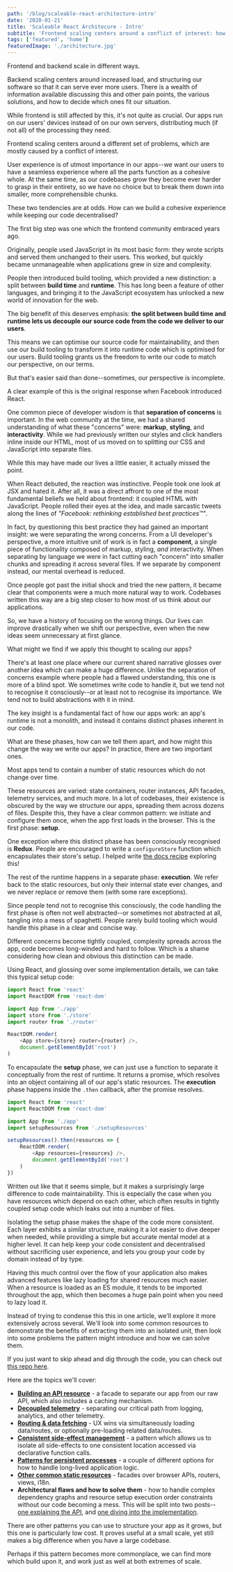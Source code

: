 ```yaml
---
path: '/blog/scaleable-react-architecture-intro'
date: '2020-01-21'
title: 'Scaleable React Architecure - Intro'
subtitle: 'Frontend scaling centers around a conflict of interest: how can we build a cohesive experience while keeping our code decentralised?'
tags: ['featured', 'home']
featuredImage: './architecture.jpg'
---
```



Frontend and backend scale in different ways.

Backend scaling centers around increased load, and structuring our software so that it can serve ever more users. There is a wealth of information available discussing this and other pain points, the various solutions, and how to decide which ones fit our situation.

While frontend is still affected by this, it's not quite as crucial. Our apps run on our users' devices instead of on our own servers, distributing much (if not all) of the processing they need.

Frontend scaling centers around a different set of problems, which are mostly caused by a conflict of interest.

User experience is of utmost importance in our apps--we want our users to have a seamless experience where all the parts function as a cohesive whole. At the same time, as our codebases grow they become ever harder to grasp in their entirety, so we have no choice but to break them down into smaller, more comprehensible chunks.

These two tendencies are at odds. How can we build a cohesive experience while keeping our code decentralised?

<WaveSection separator />

The first big step was one which the frontend community embraced years ago.

Originally, people used JavaScript in its most basic form: they wrote scripts and served them unchanged to their users. This worked, but quickly became unmanageable when applications grew in size and complexity.

People then introduced build tooling, which provided a new distinction: a split between **build time** and **runtime**. This has long been a feature of other languages, and bringing it to the JavaScript ecosystem has unlocked a new world of innovation for the web.

The big benefit of this deserves emphasis: **the split between build time and runtime lets us decouple our source code from the code we deliver to our users**.

This means we can optimise our source code for maintainability, and then use our build tooling to transform it into runtime code which is optimised for our users. Build tooling grants us the freedom to write our code to match our perspective, on our terms.

But that's easier said than done--sometimes, our perspective is incomplete.

<WaveSection separator />

A clear example of this is the original response when Facebook introduced React.

One common piece of developer wisdom is that **separation of concerns** is important. In the web community at the time, we had a shared understanding of what these "concerns" were: **markup**, **styling**, and **interactivity**. While we had previously written our styles and click handlers inline inside our HTML, most of us moved on to splitting our CSS and JavaScript into separate files.

While this may have made our lives a little easier, it actually missed the point.

When React debuted, the reaction was instinctive. People took one look at JSX and hated it. After all, it was a direct affront to one of the most fundamental beliefs we held about frontend: it coupled HTML with JavaScript. People rolled their eyes at the idea, and made sarcastic tweets along the lines of _"Facebook: rethinking established best practices™"_.

In fact, by questioning this best practice they had gained an important insight: we were separating the wrong concerns. From a UI developer's perspective, a more intuitive unit of work is in fact a **component**, a single piece of functionality composed of markup, styling, _and_ interactivity. When separating by language we were in fact cutting each "concern" into smaller chunks and spreading it across several files. If we separate by component instead, our mental overhead is reduced.

Once people got past the initial shock and tried the new pattern, it became clear that components were a much more natural way to work. Codebases written this way are a big step closer to how most of us think about our applications.

<WaveSection separator />

So, we have a history of focusing on the wrong things. Our lives can improve drastically when we shift our perspective, even when the new ideas seem unnecessary at first glance.

What might we find if we apply this thought to scaling our apps?

There's at least one place where our current shared narrative glosses over another idea which can make a huge difference. Unlike the separation of concerns example where people had a flawed understanding, this one is more of a blind spot. We sometimes write code to handle it, but we tend not to recognise it consciously--or at least not to recognise its importance. We tend not to build abstractions with it in mind.

The key insight is a fundamental fact of how our apps work: an app's runtime is not a monolith, and instead it contains distinct phases inherent in our code.

What are these phases, how can we tell them apart, and how might this change the way we write our apps? In practice, there are two important ones.

<WaveSection separator />

Most apps tend to contain a number of static resources which do not change over time.

These resources are varied: state containers, router instances, API facades, telemetry services, and much more. In a lot of codebases, their existence is obscured by the way we structure our apps, spreading them across dozens of files. Despite this, they have a clear common pattern: we initiate and configure them once, when the app first loads in the browser. This is the first phase: **setup**.

One exception where this distinct phase has been consciously recognised is **Redux**. People are encouraged to write a `configureStore` function which encapsulates their store's setup. I helped write [the docs recipe](https://redux.js.org/recipes/configuring-your-store/) exploring this!

The rest of the runtime happens in a separate phase: **execution**. We refer back to the static resources, but only their internal state ever changes, and we never replace or remove them (with some rare exceptions).

Since people tend not to recognise this consciously, the code handling the first phase is often not well abstracted--or sometimes not abstracted at all, tangling into a mess of spaghetti. People rarely build tooling which would handle this phase in a clear and concise way.

Different concerns become tightly coupled, complexity spreads across the app, code becomes long-winded and hard to follow. Which is a shame considering how clean and obvious this distinction can be made.

<WaveSection separator />

Using React, and glossing over some implementation details, we can take this typical setup code:

```js
import React from 'react'
import ReactDOM from 'react-dom'

import App from './app'
import store from './store'
import router from './router'

ReactDOM.render(
	<App store={store} router={router} />,
	document.getElementById('root')
)
```

To encapsulate the **setup** phase, we can just use a function to separate it conceptually from the rest of runtime. It returns a promise, which resolves into an object containing all of our app's static resources. The **execution** phase happens inside the `.then` callback, after the promise resolves.

```js
import React from 'react'
import ReactDOM from 'react-dom'

import App from './app'
import setupResources from './setupResources'

setupResources().then(resources => {
	ReactDOM.render(
		<App resources={resources} />,
		document.getElementById('root')
	)
})
```

Written out like that it seems simple, but it makes a surprisingly large difference to code maintainability. This is especially the case when you have resources which depend on each other, which often results in tightly coupled setup code which leaks out into a number of files.

Isolating the setup phase makes the shape of the code more consistent. Each layer exhibits a similar structure, making it a lot easier to dive deeper when needed, while providing a simple but accurate mental model at a higher level. It can help keep your code consistent and decentralised without sacrificing user experience, and lets you group your code by domain instead of by type.

Having this much control over the flow of your application also makes advanced features like lazy loading for shared resources much easier. When a resource is loaded as an ES module, it tends to be imported throughout the app, which then becomes a huge pain point when you need to lazy load it.

<WaveSection separator />

Instead of trying to condense this this in one article, we'll explore it more extensively across several. We'll look into some common resources to demonstrate the benefits of extracting them into an isolated unit, then look into some problems the pattern might introduce and how we can solve them.

If you just want to skip ahead and dig through the code, you can check out [this repo here]().

Here are the topics we'll cover:

-   [**Building an API resource**]() - a facade to separate our app from our raw API, which also includes a caching mechanism.
-   [**Decoupled telemetry**]() - separating our critical path from logging, analytics, and other telemetry.
-   [**Routing & data fetching**]() - UX wins via simultaneously loading data/routes, or optionally pre-loading related data/routes.
-   [**Consistent side-effect management**]() - a pattern which allows us to isolate all side-effects to one consistent location accessed via declarative function calls.
-   [**Patterns for persistent processes**]() - a couple of different options for how to handle long-lived application logic.
-   [**Other common static resources**]() - facades over browser APIs, routers, views, i18n.
-   **Architectural flaws and how to solve them** - how to handle complex dependency graphs and resource setup execution order constraints without our code becoming a mess. This will be split into two posts--[one explaining the API](/blog/setup-api), and [one diving into the implementation]().

There are other patterns you can use to structure your app as it grows, but this one is particularly low cost. It proves useful at a small scale, yet still makes a big difference when you have a large codebase.

Perhaps if this pattern becomes more commonplace, we can find more which build upon it, and work just as well at both extremes of scale.
